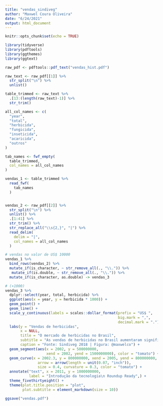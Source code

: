 ```yaml
---
title: "vendas_sindiveg"
author: "Maxwel Coura Oliveira"
date: "6/24/2021"
output: html_document
---
```


```r
knitr::opts_chunk$set(echo = TRUE)
```

```r
library(tidyverse)
library(pdftools)
library(ggthemes)
library(ggtext)
```

```r
raw_pdf <- pdftools::pdf_text("vendas_hist.pdf")
```


```r
raw_text <- raw_pdf[[1]] %>% 
  str_split("\n") %>% 
  unlist()
```

```r
table_trimmed <- raw_text %>% 
  .[13:(length(raw_text)-1)] %>% 
  str_trim()
```


```r
all_col_names <- c(
  "year",
  "total",
  "herbicida",
  "fungicida",
  "inseticida",
  "acaricida",
  "outros"
)

tab_names <- fwf_empty(
  table_trimmed,
  col_names = all_col_names
)
```

```r
vendas_1 <- table_trimmed %>% 
  read_fwf(
    tab_names
  )


vendas_2 <- raw_pdf[[2]] %>% 
  str_split("\n") %>% 
  unlist() %>% 
  .[1:41] %>% 
  str_trim() %>% 
  str_replace_all("\\s{2,}", "|") %>% 
  read_delim(
    delim = "|", 
    col_names = all_col_names
  ) 
```

```r
# vendas no valor de US$ 10000
vendas_1 %>% 
  bind_rows(vendas_2) %>% 
  mutate_if(is_character, ~ str_remove_all(., "\\.")) %>% 
   mutate_if(is.double, ~ str_remove_all(., "\\.")) %>% 
  mutate_if(is_character, as.double) -> vendas_3
```




```r
# (×1000)
vendas_3 %>% 
  dplyr::select(year, total, herbicida) %>% 
  ggplot(aes(x = year, y = herbicida * 1000)) +
  geom_point() +
  geom_line() +
  scale_y_continuous(labels = scales::dollar_format(prefix = "US$ ", 
                                                    big.mark = ",",
                                                    decimal.mark = ".")) +
  labs(y = "Vendas de herbicidas",
       x = NULL,
       title = "O mercado de herbicidas no Brasil",
       subtitle = "As vendas de herbicidas no Brasil aumentaram significantemente após a introdução da tecnologia Roundup <br>Ready em 2002",
       caption = "Fonte: Sindiveg 2018 | Figura: @maxwelco") +
  geom_segment(aes(x = 2002, y = 500000000, 
                   xend = 2002, yend = 1500000000), color = "tomato") +
  geom_curve(x = 2002.3, y = 800000000, xend = 2005, yend = 800000000,
               arrow = arrow(length = unit(0.07, "inch")), 
               size = 0.4, curvature = 0.3, color = "tomato") + 
  annotate("text", x = 2011, y = 1000000000, 
           label = "Introdução da tecnologia\n Roundup Ready",) +
  theme_fivethirtyeight() +
  theme(plot.title.position = "plot",
        plot.subtitle = element_markdown(size = 10))

ggsave("vendas.pdf")
```

